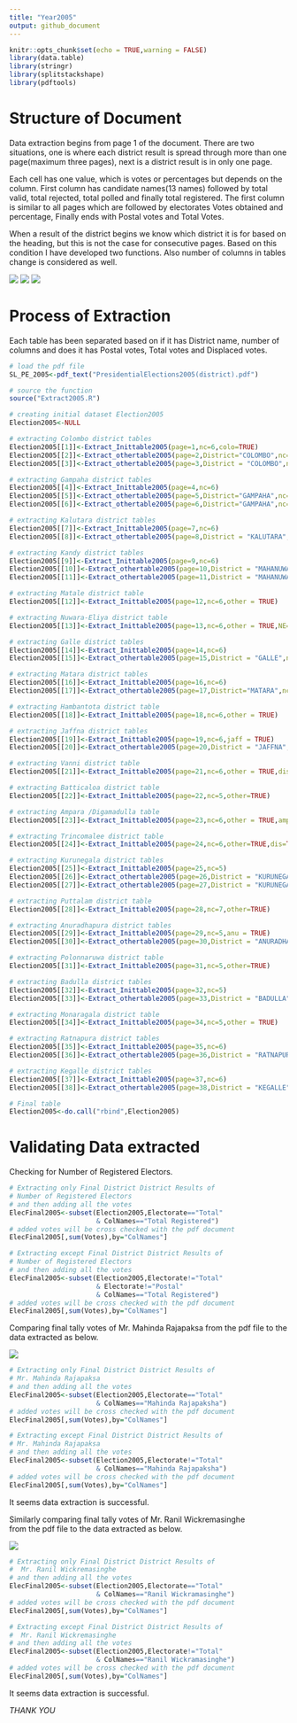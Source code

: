 ```yaml
---
title: "Year2005"
output: github_document
---
```


```r
knitr::opts_chunk$set(echo = TRUE,warning = FALSE)
library(data.table)
library(stringr)
library(splitstackshape)
library(pdftools)
```

# Structure of Document

Data extraction begins from page 1 of the document. There are two situations, 
one is where each district result is spread through more than one page(maximum 
three pages), next is a district result is in only one page.

Each cell has one value, which is votes or percentages but depends on the column. 
First column has candidate names(13 names) followed by total valid, total rejected, total 
polled and finally total registered. The first column is similar to all pages which are
followed by electorates Votes obtained and percentage, Finally ends with Postal votes
and Total Votes.

When a result of the district begins we know which district it is for based on the heading, 
but this is not the case for consecutive pages. Based on this condition I have developed
two functions. Also number of columns in tables change is considered as well.

![](Fig1.JPG)
![](Fig11.JPG)
![](Fig12.JPG)

# Process of Extraction

Each table has been separated based on if it has District name, number of columns and 
does it has Postal votes, Total votes and Displaced votes.

```r
# load the pdf file
SL_PE_2005<-pdf_text("PresidentialElections2005(district).pdf")

# source the function
source("Extract2005.R")

# creating initial dataset Election2005
Election2005<-NULL

# extracting Colombo district tables
Election2005[[1]]<-Extract_Inittable2005(page=1,nc=6,colo=TRUE)
Election2005[[2]]<-Extract_othertable2005(page=2,District="COLOMBO",nc=6,other = FALSE)     
Election2005[[3]]<-Extract_othertable2005(page=3,District = "COLOMBO",nc=5)

# extracting Gampaha district tables
Election2005[[4]]<-Extract_Inittable2005(page=4,nc=6)
Election2005[[5]]<-Extract_othertable2005(page=5,District="GAMPAHA",nc=6,other = FALSE)     
Election2005[[6]]<-Extract_othertable2005(page=6,District="GAMPAHA",nc=3)

# extracting Kalutara district tables
Election2005[[7]]<-Extract_Inittable2005(page=7,nc=6)
Election2005[[8]]<-Extract_othertable2005(page=8,District = "KALUTARA",nc=4) 

# extracting Kandy district tables
Election2005[[9]]<-Extract_Inittable2005(page=9,nc=6)
Election2005[[10]]<-Extract_othertable2005(page=10,District = "MAHANUWARA",nc=6,other = FALSE)     
Election2005[[11]]<-Extract_othertable2005(page=11,District = "MAHANUWARA",nc=3)

# extracting Matale district table
Election2005[[12]]<-Extract_Inittable2005(page=12,nc=6,other = TRUE)

# extracting Nuwara-Eliya district table
Election2005[[13]]<-Extract_Inittable2005(page=13,nc=6,other = TRUE,NE=TRUE)

# extracting Galle district tables
Election2005[[14]]<-Extract_Inittable2005(page=14,nc=6)
Election2005[[15]]<-Extract_othertable2005(page=15,District = "GALLE",nc=6)     

# extracting Matara district tables
Election2005[[16]]<-Extract_Inittable2005(page=16,nc=6)
Election2005[[17]]<-Extract_othertable2005(page=17,District="MATARA",nc=3)

# extracting Hambantota district table
Election2005[[18]]<-Extract_Inittable2005(page=18,nc=6,other = TRUE)

# extracting Jaffna district tables
Election2005[[19]]<-Extract_Inittable2005(page=19,nc=6,jaff = TRUE)
Election2005[[20]]<-Extract_othertable2005(page=20,District = "JAFFNA",nc=8,dis = TRUE,jaff=TRUE)

# extracting Vanni district table
Election2005[[21]]<-Extract_Inittable2005(page=21,nc=6,other = TRUE,dis = TRUE)

# extracting Batticaloa district table
Election2005[[22]]<-Extract_Inittable2005(page=22,nc=5,other=TRUE)

# extracting Ampara /Digamadulla table
Election2005[[23]]<-Extract_Inittable2005(page=23,nc=6,other = TRUE,amp = TRUE)

# extracting Trincomalee district table
Election2005[[24]]<-Extract_Inittable2005(page=24,nc=6,other=TRUE,dis=TRUE)

# extracting Kurunegala district tables
Election2005[[25]]<-Extract_Inittable2005(page=25,nc=5)
Election2005[[26]]<-Extract_othertable2005(page=26,District = "KURUNEGALA",nc=5,other = FALSE)     
Election2005[[27]]<-Extract_othertable2005(page=27,District = "KURUNEGALA",nc=6)

# extracting Puttalam district table
Election2005[[28]]<-Extract_Inittable2005(page=28,nc=7,other=TRUE)

# extracting Anuradhapura district tables
Election2005[[29]]<-Extract_Inittable2005(page=29,nc=5,anu = TRUE)
Election2005[[30]]<-Extract_othertable2005(page=30,District = "ANURADHAPURA",nc=4)     

# extracting Polonnaruwa district table
Election2005[[31]]<-Extract_Inittable2005(page=31,nc=5,other=TRUE)

# extracting Badulla district tables
Election2005[[32]]<-Extract_Inittable2005(page=32,nc=5)
Election2005[[33]]<-Extract_othertable2005(page=33,District = "BADULLA",nc=6)     

# extracting Monaragala district table
Election2005[[34]]<-Extract_Inittable2005(page=34,nc=5,other = TRUE)

# extracting Ratnapura district tables
Election2005[[35]]<-Extract_Inittable2005(page=35,nc=6)
Election2005[[36]]<-Extract_othertable2005(page=36,District = "RATNAPURA",nc=4)

# extracting Kegalle district tables
Election2005[[37]]<-Extract_Inittable2005(page=37,nc=6)
Election2005[[38]]<-Extract_othertable2005(page=38,District = "KEGALLE",nc=5)     

# Final table
Election2005<-do.call("rbind",Election2005)
```

# Validating Data extracted

Checking for Number of Registered Electors.

```r
# Extracting only Final District District Results of 
# Number of Registered Electors
# and then adding all the votes 
ElecFinal2005<-subset(Election2005,Electorate=="Total" 
                      & ColNames=="Total Registered")
# added votes will be cross checked with the pdf document
ElecFinal2005[,sum(Votes),by="ColNames"]

# Extracting except Final District District Results of 
# Number of Registered Electors
# and then adding all the votes 
ElecFinal2005<-subset(Election2005,Electorate!="Total" 
                      & Electorate!="Postal"
                      & ColNames=="Total Registered")
# added votes will be cross checked with the pdf document
ElecFinal2005[,sum(Votes),by="ColNames"]
```

Comparing final tally votes of Mr. Mahinda Rajapaksa from the pdf file 
to the data extracted as below. 

![](Fig2.JPG)

```r
# Extracting only Final District District Results of 
# Mr. Mahinda Rajapaksa
# and then adding all the votes 
ElecFinal2005<-subset(Election2005,Electorate=="Total" 
                      & ColNames=="Mahinda Rajapaksha")
# added votes will be cross checked with the pdf document
ElecFinal2005[,sum(Votes),by="ColNames"]

# Extracting except Final District District Results of 
# Mr. Mahinda Rajapaksa
# and then adding all the votes 
ElecFinal2005<-subset(Election2005,Electorate!="Total" 
                      & ColNames=="Mahinda Rajapaksha")
# added votes will be cross checked with the pdf document
ElecFinal2005[,sum(Votes),by="ColNames"]
```

It seems data extraction is successful. 

Similarly comparing final tally votes of  Mr. Ranil Wickremasinghe  
from the pdf file to the data extracted as below. 

![](Fig2.JPG)

```r
# Extracting only Final District District Results of 
#  Mr. Ranil Wickremasinghe 
# and then adding all the votes 
ElecFinal2005<-subset(Election2005,Electorate=="Total" 
                      & ColNames=="Ranil Wickramasinghe")
# added votes will be cross checked with the pdf document
ElecFinal2005[,sum(Votes),by="ColNames"]

# Extracting except Final District District Results of 
#  Mr. Ranil Wickremasinghe 
# and then adding all the votes 
ElecFinal2005<-subset(Election2005,Electorate!="Total" 
                      & ColNames=="Ranil Wickramasinghe")
# added votes will be cross checked with the pdf document
ElecFinal2005[,sum(Votes),by="ColNames"]
```

It seems data extraction is successful. 

*THANK YOU*